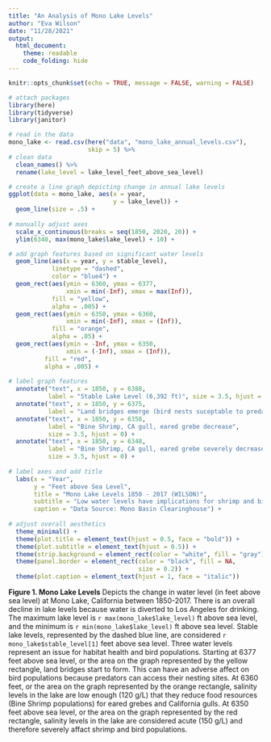 ```yaml
---
title: "An Analysis of Mono Lake Levels"
author: "Eva Wilson"
date: "11/28/2021"
output: 
  html_document: 
    theme: readable
    code_folding: hide
---
```


```r
knitr::opts_chunk$set(echo = TRUE, message = FALSE, warning = FALSE)

# attach packages
library(here)
library(tidyverse)
library(janitor)
```

```r
# read in the data
mono_lake <- read.csv(here("data", "mono_lake_annual_levels.csv"), 
                      skip = 5) %>% 
# clean data 
  clean_names() %>% 
  rename(lake_level = lake_level_feet_above_sea_level)
```

```r
# create a line graph depicting change in annual lake levels 
ggplot(data = mono_lake, aes(x = year, 
                             y = lake_level)) +
  geom_line(size = .5) + 
 
# manually adjust axes 
  scale_x_continuous(breaks = seq(1850, 2020, 20)) +
  ylim(6340, max(mono_lake$lake_level) + 10) +

# add graph features based on significant water levels
  geom_line(aes(x = year, y = stable_level),
            linetype = "dashed",
            color = "blue4") +
  geom_rect(aes(ymin = 6360, ymax = 6377, 
                xmin = min(-Inf), xmax = max(Inf)),
            fill = "yellow",
            alpha = .005) +
  geom_rect(aes(ymin = 6350, ymax = 6360, 
                xmin = min(-Inf), xmax = (Inf)),
            fill = "orange", 
            alpha = .05) +
  geom_rect(aes(ymin = -Inf, ymax = 6350, 
                xmin = (-Inf), xmax = (Inf)),
          fill = "red", 
          alpha = .005) +
  
# label graph features 
  annotate("text", x = 1850, y = 6388, 
           label = "Stable Lake Level (6,392 ft)", size = 3.5, hjust = 0) +
  annotate("text", x = 1850, y = 6375, 
           label = "Land bridges emerge (bird nests suceptable to predators)", size = 3.5, hjust = 0) +
  annotate("text", x = 1850, y = 6358, 
           label = "Bine Shrimp, CA gull, eared grebe decrease", 
           size = 3.5, hjust = 0) +
  annotate("text", x = 1850, y = 6348, 
           label = "Bine Shrimp, CA gull, eared grebe severely decrease",
           size = 3.5, hjust = 0) +
  
# label axes and add title
  labs(x = "Year",
       y = "Feet above Sea Level",
       title = "Mono Lake Levels 1850 - 2017 (WILSON)",
       subtitle = "Low water levels have implications for shrimp and bird populations",
       caption = "Data Source: Mono Basin Clearinghouse") +
  
# adjust overall aesthetics 
  theme_minimal() +
  theme(plot.title = element_text(hjust = 0.5, face = "bold")) +
  theme(plot.subtitle = element_text(hjust = 0.5)) +
  theme(strip.background = element_rect(color = "white", fill = "gray")) + 
  theme(panel.border = element_rect(color = "black", fill = NA, 
                                    size = 0.2)) +
  theme(plot.caption = element_text(hjust = 1, face = "italic"))
```


**Figure 1. Mono Lake Levels** Depicts the change in water level (in feet above sea level) at Mono Lake, California between 1850-2017. There is an overall decline in lake levels because water is diverted to Los Angeles for drinking. The maximum lake level is `r max(mono_lake$lake_level)` ft above sea level, and the minimum is `r min(mono_lake$lake_level)` ft above sea level. Stable lake levels, represented by the dashed blue line, are considered `r mono_lake$stable_level[1]` feet above sea level. 
Three water levels represent an issue for habitat health and bird populations. Starting at 6377 feet above sea level, or the area on the graph represented by the yellow rectangle, land bridges start to form. This can have an adverse affect on bird populations because predators can access their nesting sites. At 6360 feet, or the area on the graph represented by the orange rectangle, salinity levels in the lake are low enough (120 g/L) that they reduce food resources (Bine Shrimp populations) for eared grebes and California gulls. At 6350 feet above sea level, or the area on the graph represented by the red rectangle, salinity levels in the lake are considered acute (150 g/L) and therefore severely affact shrimp and bird populations.  
